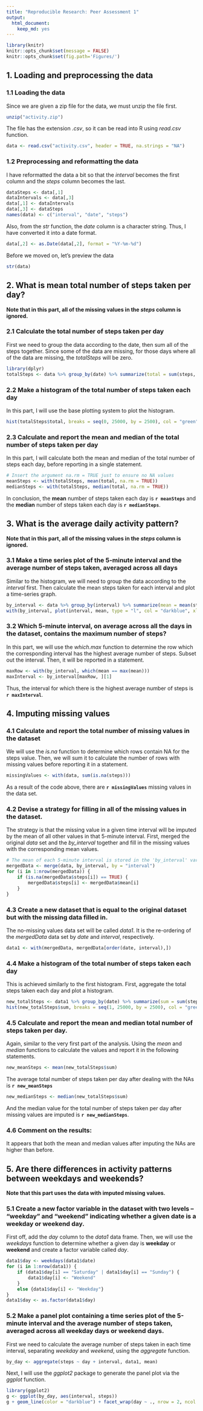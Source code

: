 ```yaml
---
title: "Reproducible Research: Peer Assessment 1"
output: 
  html_document: 
    keep_md: yes
---
```

```r
library(knitr)
knitr::opts_chunk$set(message = FALSE)
knitr::opts_chunk$set(fig.path='Figures/')
```


## 1. Loading and preprocessing the data  

### 1.1 Loading the data
Since we are given a zip file for the data, we must unzip the file first.
```r
unzip("activity.zip")
```
  
The file has the extension *.csv*, so it can be read into R using *read.csv* function.
``` r
data <- read.csv("activity.csv", header = TRUE, na.strings = "NA")
```
  
### 1.2 Preprocessing and reformatting the data
I have reformatted the data a bit so that the *interval* becomes the first column and the *steps* column becomes the last.
``` r
dataSteps <- data[,1]
dataIntervals <- data[,3]
data[,1] <- dataIntervals
data[,3] <- dataSteps
names(data) <- c("interval", "date", "steps")
```
  
Also, from the *str* function, the *date* column is a character string. Thus, I have converted it into a date format.
``` r
data[,2] <- as.Date(data[,2], format = "%Y-%m-%d")
```
  
Before we moved on, let's preview the data
``` r
str(data)
```
  
  
  
## 2. What is mean total number of steps taken per day?
  
**Note that in this part, all of the missing values in the *steps* column is ignored.**
  
### 2.1 Calculate the total number of steps taken per day
First we need to group the data according to the date, then sum all of the steps together. Since some of the data are missing, for those days where all of the data are missing, the *totalSteps* will be zero.
``` r
library(dplyr)
totalSteps <- data %>% group_by(date) %>% summarize(total = sum(steps, na.rm = TRUE))
```
  
### 2.2 Make a histogram of the total number of steps taken each day
In this part, I will use the base plotting system to plot the histogram. 
``` r
hist(totalSteps$total, breaks = seq(0, 25000, by = 2500), col = "green", main = "Total Steps Taken in a Day", xlab = "Total Steps", ylim = c(0,20))
```
  
### 2.3 Calculate and report the mean and median of the total number of steps taken per day
In this part, I will calculate both the mean and median of the total number of steps each day, before reporting in a single statement.
``` r
# Insert the argument na.rm = TRUE just to ensure no NA values
meanSteps <- with(totalSteps, mean(total, na.rm = TRUE))
medianSteps <- with(totalSteps, median(total, na.rm = TRUE))
```
  
In conclusion, the **mean** number of steps taken each day is **`r meanSteps`** and the **median** number of steps taken each day is **`r medianSteps`**.
  
  
  
## 3. What is the average daily activity pattern?
  
**Note that in this part, all of the missing values in the *steps* column is ignored.**
  
### 3.1 Make a time series plot of the 5-minute interval and the average number of steps taken, averaged across all days
Similar to the histogram, we will need to group the data according to the *interval* first. Then calculate the mean steps taken for each interval and plot a time-series graph.
``` r
by_interval <- data %>% group_by(interval) %>% summarize(mean = mean(steps, na.rm = TRUE))
with(by_interval, plot(interval, mean, type = "l", col = "darkblue", xlab = "Time Interval in a Day", ylab = "Average Number of Steps", main = "Average Number of Steps Taken by Intervals"))
```
  
### 3.2 Which 5-minute interval, on average across all the days in the dataset, contains the maximum number of steps?
In this part, we will use the *which.max* function to determine the row which the corresponding interval has the highest average number of steps. Subset out the interval. Then, it will be reported in a statement.
``` r
maxRow <- with(by_interval, which(mean == max(mean)))
maxInterval <- by_interval[maxRow, ][1]
```
  
Thus, the interval for which there is the highest average number of steps is **`r maxInterval`**.
  
  
  
## 4. Imputing missing values
  
### 4.1 Calculate and report the total number of missing values in the dataset
We will use the *is.na* function to determine which rows contain NA for the steps value. Then, we will sum it to calculate the number of rows with missing values before reporting it in a statement.
``` r
missingValues <- with(data, sum(is.na(steps)))
```
  
As a result of the code above, there are **`r missingValues`** missing values in the data set.
  
### 4.2 Devise a strategy for filling in all of the missing values in the dataset.
The strategy is that the missing value in a given time interval will be imputed by the mean of all other values in that 5-minute interval. First, merged the original *data* set and the *by_interval* together and fill in the missing values with the corresponding mean values.
``` r
# The mean of each 5-minute interval is stored in the 'by_interval' variable
mergedData <- merge(data, by_interval, by = "interval")
for (i in 1:nrow(mergedData)) {
    if (is.na(mergedData$steps[i]) == TRUE) {
        mergedData$steps[i] <- mergedData$mean[i]
    }
}
```
  
### 4.3 Create a new dataset that is equal to the original dataset but with the missing data filled in.
The no-missing values data set will be called *data1*. It is the re-ordering of the *mergedData* data set by *date* and *interval*, respectively.
``` r
data1 <- with(mergedData, mergedData[order(date, interval),])
```
  
### 4.4 Make a histogram of the total number of steps taken each day
This is achieved similarly to the first histogram. First, aggregate the total steps taken each day and plot a histogram.
``` r
new_totalSteps <- data1 %>% group_by(date) %>% summarize(sum = sum(steps))
hist(new_totalSteps$sum, breaks = seq(1, 25000, by = 2500), col = "green", xlab = "Total Steps", main = "Total Steps Taken in a Day", ylim = c(0,30))
```
  
### 4.5 Calculate and report the mean and median total number of steps taken per day.
Again, similar to the very first part of the analysis. Using the *mean* and *median* functions to calculate the values and report it in the following statements.
``` r
new_meanSteps <- mean(new_totalSteps$sum)
```
  
The average total number of steps taken per day after dealing with the NAs is **`r new_meanSteps`**
  
``` r
new_medianSteps <- median(new_totalSteps$sum)
```
And the median value for the total number of steps taken per day after missing values are imputed is **`r new_medianSteps`**.
  
### 4.6 Comment on the results:
It appears that both the mean and median values after imputing the NAs are higher than before. 
  
  
  
## 5. Are there differences in activity patterns between weekdays and weekends?
    
**Note that this part uses the data with imputed missing values.**
    
### 5.1 Create a new factor variable in the dataset with two levels – “weekday” and “weekend” indicating whether a given date is a weekday or weekend day.
First off, add the *day* column to the *data1* data frame. Then, we will use the *weekdays* function to determine whether a given day is **weekday** or **weekend** and create a factor variable called *day*.
``` r
data1$day <- weekdays(data1$date)
for (i in 1:nrow(data1)) {
    if (data1$day[i] == "Saturday" | data1$day[i] == "Sunday") {
        data1$day[i] <- "Weekend"
    }
    else {data1$day[i] <- "Weekday"}
}
data1$day <- as.factor(data1$day)
```
  
### 5.2 Make a panel plot containing a time series plot of the 5-minute interval and the average number of steps taken, averaged across all weekday days or weekend days.
First we need to calculate the average number of steps taken in each time interval, separating *weekday* and *weekend*, using the *aggregate* function.
``` r
by_day <- aggregate(steps ~ day + interval, data1, mean)
```
  
Next, I will use the *ggplot2* package to generate the panel plot via the *ggplot* function.
``` r
library(ggplot2)
g <- ggplot(by_day, aes(interval, steps))
g + geom_line(color = "darkblue") + facet_wrap(day ~ ., nrow = 2, ncol = 1) + labs(x = "Time Interval", y = "Average Number of Steps", title = "Average Number of Daily Steps on Weekday VS Weekend")
```
  




